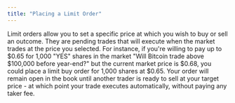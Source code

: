 ```yaml
---
title: "Placing a Limit Order"
---
```


Limit orders allow you to set a specific price at which you wish to buy or sell an outcome. They are pending trades that will execute when the market trades at the price you selected. For instance, if you're willing to pay up to \$0.65 for 1,000 "YES" shares in the market "Will Bitcoin trade above \$100,000 before year-end?" but the current market price is \$0.68, you could place a limit buy order for 1,000 shares at \$0.65. Your order will remain open in the book until another trader is ready to sell at your target price - at which point your trade executes automatically, without paying any taker fee.

<Steps>
  <Step title="Choose a market to trade on" titleSize="h3">
    
  </Step>
  <Step title="Select YES or NO based on which outcome you believe will occur, then switch the mode from 'Market' to 'Limit'" titleSize="h3">
    
  </Step>
  <Step title="Enter your limit price - the specific price you want to buy at (e.g., $0.65)" titleSize="h3">
    
  </Step>
  <Step title="Enter the number of shares you wish to buy" titleSize="h3">
    
  </Step>
  <Step title="Click Buy to place your order" titleSize="h3">
    
  </Step>
</Steps>